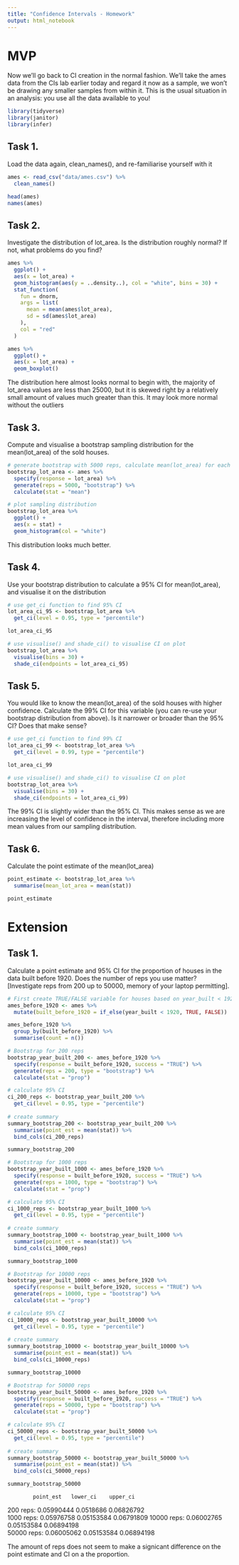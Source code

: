 ```yaml
---
title: "Confidence Intervals - Homework"
output: html_notebook
---
```


# MVP
Now we’ll go back to CI creation in the normal fashion. We’ll take the ames data from the CIs lab earlier today and regard it now as a sample, we won’t be drawing any smaller samples from within it. This is the usual situation in an analysis: you use all the data available to you!

```r
library(tidyverse)
library(janitor)
library(infer)
```



## Task 1.
Load the data again, clean_names(), and re-familiarise yourself with it
```r
ames <- read_csv("data/ames.csv") %>%
  clean_names()

head(ames)
names(ames)
```


## Task 2.
Investigate the distribution of lot_area. Is the distribution roughly normal? If not, what problems do you find?
```r
ames %>%
  ggplot() +
  aes(x = lot_area) +
  geom_histogram(aes(y = ..density..), col = "white", bins = 30) +
  stat_function(
    fun = dnorm,
    args = list(
      mean = mean(ames$lot_area),
      sd = sd(ames$lot_area)
    ),
    col = "red"
  )

ames %>%
  ggplot() +
  aes(x = lot_area) +
  geom_boxplot()
```
The distribution here almost looks normal to begin with, the majority of lot_area values are less than 25000, but it is skewed right by a relatively small amount of values much greater than this. It may look more normal without the outliers


## Task 3.
Compute and visualise a bootstrap sampling distribution for the mean(lot_area) of the sold houses.
```r
# generate bootstrap with 5000 reps, calculate mean(lot_area) for each rep
bootstrap_lot_area <- ames %>%
  specify(response = lot_area) %>%
  generate(reps = 5000, "bootstrap") %>%
  calculate(stat = "mean")

# plot sampling distribution
bootstrap_lot_area %>%
  ggplot() +
  aes(x = stat) +
  geom_histogram(col = "white")
```

This distribution looks much better.


## Task 4.
Use your bootstrap distribution to calculate a 95% CI for mean(lot_area), and visualise it on the distribution
```r
# use get_ci function to find 95% CI
lot_area_ci_95 <- bootstrap_lot_area %>%
  get_ci(level = 0.95, type = "percentile")

lot_area_ci_95

# use visualise() and shade_ci() to visualise CI on plot
bootstrap_lot_area %>%
  visualise(bins = 30) +
  shade_ci(endpoints = lot_area_ci_95)
```


## Task 5.
You would like to know the mean(lot_area) of the sold houses with higher confidence. Calculate the 99% CI for this variable (you can re-use your bootstrap distribution from above). Is it narrower or broader than the 95% CI? Does that make sense?
```r
# use get_ci function to find 99% CI
lot_area_ci_99 <- bootstrap_lot_area %>%
  get_ci(level = 0.99, type = "percentile")

lot_area_ci_99

# use visualise() and shade_ci() to visualise CI on plot
bootstrap_lot_area %>%
  visualise(bins = 30) +
  shade_ci(endpoints = lot_area_ci_99)
```
The 99% CI is slightly wider than the 95% CI. This makes sense as we are increasing the level of confidence in the interval, therefore including more mean values from our sampling distribution.


## Task 6.
Calculate the point estimate of the mean(lot_area)
```r
point_estimate <- bootstrap_lot_area %>%
  summarise(mean_lot_area = mean(stat))

point_estimate
```

# Extension

## Task 1.
Calculate a point estimate and 95% CI for the proportion of houses in the data built before 1920. Does the number of reps you use matter? [Investigate reps from 200 up to 50000, memory of your laptop permitting]. 

```r
# First create TRUE/FALSE variable for houses based on year_built < 1920
ames_before_1920 <- ames %>%
  mutate(built_before_1920 = if_else(year_built < 1920, TRUE, FALSE))

ames_before_1920 %>%
  group_by(built_before_1920) %>%
  summarise(count = n())
```


```r
# Bootstrap for 200 reps
bootstrap_year_built_200 <- ames_before_1920 %>%
  specify(response = built_before_1920, success = "TRUE") %>%
  generate(reps = 200, type = "bootstrap") %>%
  calculate(stat = "prop") 

# calculate 95% CI
ci_200_reps <- bootstrap_year_built_200 %>%
  get_ci(level = 0.95, type = "percentile")
  
# create summary
summary_bootstrap_200 <- bootstrap_year_built_200 %>%
  summarise(point_est = mean(stat)) %>%
  bind_cols(ci_200_reps)

summary_bootstrap_200
```

```r
# Bootstrap for 1000 reps
bootstrap_year_built_1000 <- ames_before_1920 %>%
  specify(response = built_before_1920, success = "TRUE") %>%
  generate(reps = 1000, type = "bootstrap") %>%
  calculate(stat = "prop") 

# calculate 95% CI
ci_1000_reps <- bootstrap_year_built_1000 %>%
  get_ci(level = 0.95, type = "percentile")
  
# create summary
summary_bootstrap_1000 <- bootstrap_year_built_1000 %>%
  summarise(point_est = mean(stat)) %>%
  bind_cols(ci_1000_reps)

summary_bootstrap_1000
```

```r
# Bootstrap for 10000 reps
bootstrap_year_built_10000 <- ames_before_1920 %>%
  specify(response = built_before_1920, success = "TRUE") %>%
  generate(reps = 10000, type = "bootstrap") %>%
  calculate(stat = "prop") 

# calculate 95% CI
ci_10000_reps <- bootstrap_year_built_10000 %>%
  get_ci(level = 0.95, type = "percentile")
  
# create summary
summary_bootstrap_10000 <- bootstrap_year_built_10000 %>%
  summarise(point_est = mean(stat)) %>%
  bind_cols(ci_10000_reps)

summary_bootstrap_10000
```

```r
# Bootstrap for 50000 reps
bootstrap_year_built_50000 <- ames_before_1920 %>%
  specify(response = built_before_1920, success = "TRUE") %>%
  generate(reps = 50000, type = "bootstrap") %>%
  calculate(stat = "prop") 

# calculate 95% CI
ci_50000_reps <- bootstrap_year_built_50000 %>%
  get_ci(level = 0.95, type = "percentile")
  
# create summary
summary_bootstrap_50000 <- bootstrap_year_built_50000 %>%
  summarise(point_est = mean(stat)) %>%
  bind_cols(ci_50000_reps)

summary_bootstrap_50000
```

            point_est   lower_ci    upper_ci
200 reps:   0.05990444	0.0518686   0.06826792	
1000 reps:  0.05976758	0.05153584	0.06791809
10000 reps: 0.06002765	0.05153584	0.06894198	
50000 reps: 0.06005062	0.05153584	0.06894198	

The amount of reps does not seem to make a signicant difference on the point estimate and CI on a the proportion.